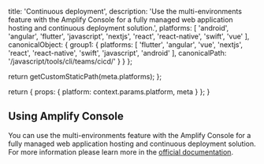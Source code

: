                  
  title: 'Continuous deployment',
  description: 'Use the multi-environments feature with the Amplify Console for a fully managed web application hosting and continuous deployment solution.',
  platforms: [
    'android',
    'angular',
    'flutter',
    'javascript',
    'nextjs',
    'react',
    'react-native',
    'swift',
    'vue'
  ],
  canonicalObject: {
    group1: {
      platforms: [
        'flutter',
        'angular',
        'vue',
        'nextjs',
        'react',
        'react-native',
        'swift',
        'javascript',
        'android'
      ],
      canonicalPath: '/javascript/tools/cli/teams/cicd/'
    }
  }
};

  return getCustomStaticPath(meta.platforms);
};

  return {
    props: {
      platform: context.params.platform,
      meta
    }
  };
}
          

## Using Amplify Console

You can use the multi-environments feature with the Amplify Console for a fully managed web application hosting and continuous deployment solution. For more information please learn more in the [official documentation](https://docs.aws.amazon.com/amplify/latest/userguide/multi-environments.html).
